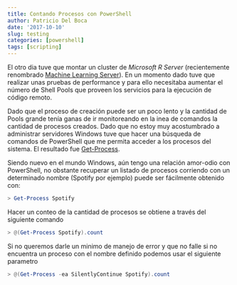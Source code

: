---
title: Contando Procesos con PowerShell
author: Patricio Del Boca
date: '2017-10-10'
slug: testing
categories: [powershell]
tags: [scripting]
---

El otro dia tuve que montar un cluster de *Microsoft R Server* (recientemente renombrado [Machine Learning Server](https://docs.microsoft.com/es-mx/machine-learning-server/what-is-machine-learning-server)). En un momento dado tuve que realizar unas pruebas de performance y para ello necesitaba aumentar el número de Shell Pools que proveen los servicios para la ejecución de código remoto.

Dado que el proceso de creación puede ser un poco lento y la cantidad de Pools grande tenía ganas de ir monitoreando en la inea de comandos la cantidad de procesos creados. Dado que no estoy muy acostumbrado a administrar servidores Windows tuve que hacer una búsqueda de comandos de PowerShell que me permita acceder a los procesos del sistema. El resultado fue [Get-Process](https://technet.microsoft.com/en-us/library/ee176855.aspx).

Siendo nuevo en el mundo Windows, aún tengo una relación amor-odio con PowerShell, no obstante recuperar un listado de procesos corriendo con un determinado nombre (Spotify por ejemplo) puede ser fácilmente obtenido con:

```{powershell}
> Get-Process Spotify
```

Hacer un conteo de la cantidad de procesos se obtiene a través del siguiente comando

```{powershell}
> @(Get-Process Spotify).count
```

Si no queremos darle un minimo de manejo de error y que no falle si no encuentra un proceso con el nombre definido podemos usar el siguiente parametro

```{powershell}
> @(Get-Process -ea SilentlyContinue Spotify).count
```